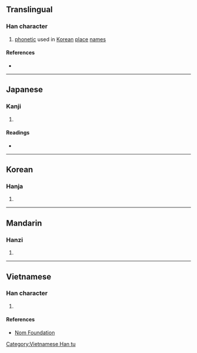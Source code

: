 {{character info/new}}
==Translingual==

===Han character===
{{Han char|rn=9|rad=人|as=08|sn=10|four=|canj=OSJL|ids=⿰亻耶}}

# [[phonetic]] used in [[Korean]] [[place]] [[name]]s

====References====
* {{Han ref|kx=0112.071|hdz=10171.030|uh=503B|ud=20539}}

----

==Japanese==

===Kanji===
{{ja-kanji|grade=|rs=人08}}

# {{defn|lang=ja|sort=人08}}

====Readings====
* {{ja-readings|on=[[や]] (ya)|kun=[[や]] (ya)}}

----

==Korean==

===Hanja===
{{ko-hanja|hangeul=야|rv=ya|mr=ya}}

# {{defn|lang=ko|sort=人08}}

----

==Mandarin==

===Hanzi===
{{cmn-hanzi|pin=[[yē]] ([[ye1]])|wg=yeh<sup>1</sup>}}
# {{defn|lang=cmn|sort=人08}}

----

==Vietnamese==

===Han character===
{{vi-hantu|[[gia]]|rs=人08}}

# {{defn|lang=vi|sort=人08}}

====References====
* [http://nomfoundation.org/common/nom_details.php?codepoint=503b Nom Foundation]

[[Category:Vietnamese Han tu]]